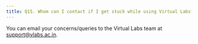```yaml
---
title: Q15. Whom can I contact if I get stuck while using Virtual Labs?
---
```

You can email your concerns/queries to the Virtual Labs team at [support@vlabs.ac.in](mailto:poc-vlead@vlabs.ac.in).

